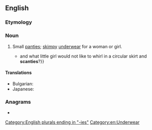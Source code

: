 ==English==

===Etymology===
{{suffix|en|scanty|s}}

===Noun===
{{en-plural noun}}

# Small [[panties]]; [[skimpy]] [[underwear]] for a woman or girl.
#* {{quote-book|en|year=1955|author=[[w:Vladimir Nabokov|Vladimir Nabokov]]|title=[[w:Lolita|Lolita]]
|passage={{...}} and what little girl would not like to whirl in a circular skirt and '''scanties'''?}}

====Translations====
{{trans-top|small panties}}
* Bulgarian: {{t+|bg|прашки|f-p}}
* Japanese: {{t|ja|スキャンティー|tr=sukyantī}}
{{trans-mid}}
{{trans-bottom}}

===Anagrams===
* {{anagrams|en|a=aceinsst|Castines|acnestis|casinets|cineasts}}

[[Category:English plurals ending in "-ies"]]
[[Category:en:Underwear]]